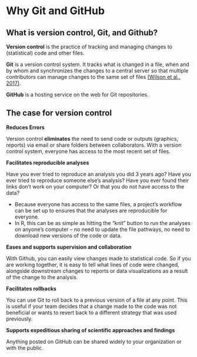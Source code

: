 # Why Git and GitHub

## What is version control, Git, and Github?

**Version control** is the practice of tracking and managing changes to 
(statistical) code and other files.

**Git** is a version control system. It tracks what is changed in a file, 
when and by whom and synchronizes the changes to a central server so that multiple
contributors can manage changes to the same set of files [(Wilson et al., 2017)](https://dx.plos.org/10.1371/journal.pcbi.1005510).

**GitHub** is a hosting service on the web for Git repositories.


## The case for version control

**Reduces Errors**

Version control **eliminates** the need to send code or outputs (graphics, 
reports) via email or share folders between collaborators. With a version 
control system, everyone has access to the most recent set of files.

**Facilitates reproducible analyses**

Have you ever tried to reproduce an analysis you did 3 years ago? Have you ever 
tried to reproduce someone else's analysis? Have you ever found their links 
don't work on your computer? Or that you do not have access to the data?
  
* Because everyone has access to the same files, a project's workflow can be set up
to ensures that the analyses are reproducible for everyone. 
* In R, this can be as simple as hitting the "knit" button to run the analyses 
on anyone's computer -- no need to update the file pathways, no need to download
new versions of the code or data.

**Eases and supports supervision and collaboration**

With Github, you can easily view changes made to statistical code. So if 
you are working together, it is easy to tell what lines of code were changed, 
alongside downstream changes to reports or data visualizations as a result of the
change to the analysis.

**Facilitates rollbacks**

You can use Git to roll back to a previous version of a file at any point. This 
is useful if your team decides that a change made to the code was not beneficial
or wants to revert back to a different strategy that was used previously. 

**Supports expeditious sharing of scientific approaches and findings**

Anything posted on GitHub can be shared widely to your organization or with 
the public.
